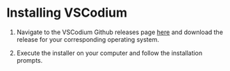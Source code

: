 # Installing VSCodium

1) Navigate to the VSCodium Github releases page [here](https://github.com/VSCodium/vscodium/releases) and download the release for your corresponding operating system.

2) Execute the installer on your computer and follow the installation prompts.
